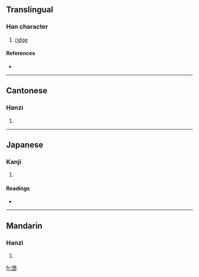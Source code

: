 ==Translingual==

===Han character===
{{Han char|rn=46|rad=山|as=12|sn=15|four=7477<sub>1</sub>|canj=弓月山 (NBU)}}

# [[ridge]]

====References====
* {{Han ref|kx=0320.060|dkj=08486|dj=0620.100|hdz=10795.160|uh=5D9E|ud=23966|bh=E56D|bd=58733}}

----

==Cantonese==

===Hanzi===
{{yue-hanzi|jyut=|y=do6}}

# {{defn|Cantonese}}

----

==Japanese==

===Kanji===
{{ja-kanji|grade=|rs=山12}}

# {{defn|Japanese}}

====Readings====
* {{ja-readings|on=[[た]] (ta), [[だ]] (da)|kun=}}

----

==Mandarin==

===Hanzi===
{{cmn-hanzi|pin=[[duò]] ([[duo4]])|wg=to<sup>4</sup>}}

# {{defn|Mandarin}}

[[fr:嶞]]